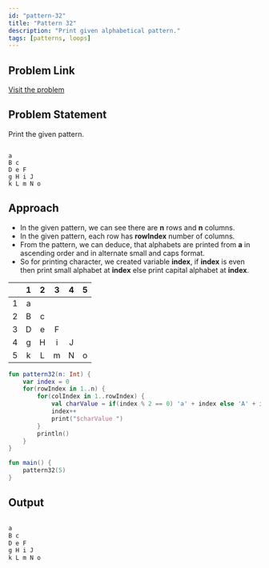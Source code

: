 ```yaml
---
id: "pattern-32"
title: "Pattern 32"
description: "Print given alphabetical pattern."
tags: [patterns, loops]
---
```


## Problem Link

[Visit the problem](https://github.com/kunal-kushwaha/DSA-Bootcamp-Java/blob/main/assignments/09-patterns.md)

## Problem Statement

Print the given pattern.

```text

a 
B c 
D e F 
g H i J 
k L m N o 

```

## Approach

- In the given pattern, we can see there are **n** rows and **n** columns.
- In the given pattern, each row has **rowIndex** number of columns.
- From the pattern, we can deduce, that alphabets are printed from **a** in ascending order and in alternate small and caps format.
- So for printing character, we created variable **index**, if **index** is even then print small alphabet at **index** else print capital alphabet at **index**.

<TableWrapper rows="5" cols="5">

|       |   1   |   2   |   3   |   4   |   5   |
| :---: | :---: | :---: | :---: | :---: | :---: |
|   1   |   a   |       |       |       |       |
|   2   |   B   |   c   |       |       |       |
|   3   |   D   |   e   |   F   |       |       |
|   4   |   g   |   H   |   i   |   J   |       |
|   5   |   k   |   L   |   m   |   N   |   o   |

</TableWrapper>

<Tabs>
<TabItem value="kotlin" label="Kotlin">
<SolutionAuthor name="@msvhora"/>

```kt
fun pattern32(n: Int) {
    var index = 0
    for(rowIndex in 1..n) {
        for(colIndex in 1..rowIndex) {
            val charValue = if(index % 2 == 0) 'a' + index else 'A' + index
            index++
            print("$charValue ")
        }
        println()
    }
}

fun main() {    
    pattern32(5)
}

```

</TabItem>
</Tabs>

## Output

```kt

a 
B c 
D e F 
g H i J 
k L m N o 

```
